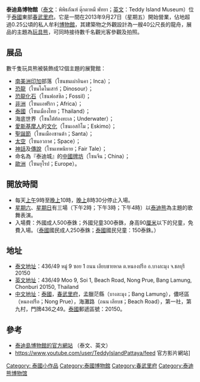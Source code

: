 '''泰迪島博物館'''（[[泰文|泰文]]：พิพิธภัณฑ์ ตุ๊กตาหมี พัทยา；[[英文|英文]]：Teddy Island Museum）位于[[泰國|泰國]]東部[[春武里府|春武里府]]。它是一間在2013年9月27日（星期五）開始營業，佔地超過0.25公頃的私人牟利[[博物館|博物館]]，其建築物之外觀設計為一艘40公尺長的龍舟，展品的主題為[[玩具熊|玩具熊]]，可同時接待數千名觀光客參觀及拍照。

== 展品 ==
數千隻玩具熊被裝飾成12個主題的展覽館：
* [[南美洲|南美洲]][[印加|印加]]部落（โซนชนเผ่าอินคา；Inca）；
* [[恐龍|恐龍]]（โซนไดโนเสาร์；Dinosour）；
* [[恐龍|恐龍]][[化石|化石]]（โซนฟอสซิล；Fossil）；
* [[非洲|非洲]]（โซนแอฟริกา；Africa）；
* [[泰國|泰國]]（โซนเมืองไทย；Thailand）；
* 海底世界（โซนใต้ท้องทะเล；Underwater）；
* [[愛斯基摩人|愛斯基摩人]]的[[文化|文化]]（โซนเอสกิโม；Eskimo）；
* [[聖誕節|聖誕節]]（โซนเมืองซานต้า；Santa）；
* [[太空|太空]]（โซนอวกาศ；Space）；
* [[神話|神話]]及[[傳說|傳說]]（โซนเทพนิยาย；Fair Tale）；
* 命名為『泰迪城』的[[中國|中國]][[牌坊|牌坊]]（โซนจีน；China）；
* [[歐洲|歐洲]]（โซนยุโรป；Europe）。

== 開放時間 ==
* 每天[[上午|上午]]9時至[[晚上|晚上]]10時，[[晚上|晚上]]8時30分停止入場。
* [[星期六|星期六]]、[[星期日|星期日]]有三場（下午2時；下午3時；下午4時）以[[泰迪熊|泰迪熊]]為主題的歌舞表演。
*  入場費：外國成人500泰銖；外國兒童300泰銖，身高90[[厘米|厘米]]以下的兒童，免費入場。（[[泰國|泰國]]國民成人250泰銖；[[泰國|泰國]]國民兒童：150泰銖。）

== 地址 ==
* [[泰文|泰文]][[地址|地址]]：436/49 หมู่ 9 ซอย 1 ถนน เลียบชายหาด ต.หนองปรือ อ.บางละมุง จ.ชลบุรี 20150
* [[英文|英文]][[地址|地址]]：436/49 Moo 9, Soi 1, Beach Road, Nong Prue, Bang Lamung, Chonburi 20150, Thailand
* [[中文|中文]][[地址|地址]]：[[泰國|泰國]]，[[春武里府|春武里府]]，孟臘茫縣（บางละมุง；Bang Lamung），儂呸區（หนองปรือ；Nong Prue），海灘路（ถนน เลียบช；Beach Road），第一社，第九村，門牌436之49。[[泰國|泰國]]郵遞區號：20150。

== 參考 ==
* [http://www.teddyisland.co.th/ 泰迪島博物館的官方網站] {{Wayback|url=http://www.teddyisland.co.th/ |date=20140413145700 }}（泰文、英文）
* https://www.youtube.com/user/TeddyIslandPattaya/feed {{Wayback|url=https://www.youtube.com/user/TeddyIslandPattaya/feed |date=20160318133606 }} 官方影片網站]

[[Category:_泰國小作品|Category: 泰國小作品]]
[[Category:泰國博物館|Category:泰國博物館]]
[[Category:春武里府|Category:春武里府]]
[[Category:泰迪熊博物馆|Category:泰迪熊博物馆]]